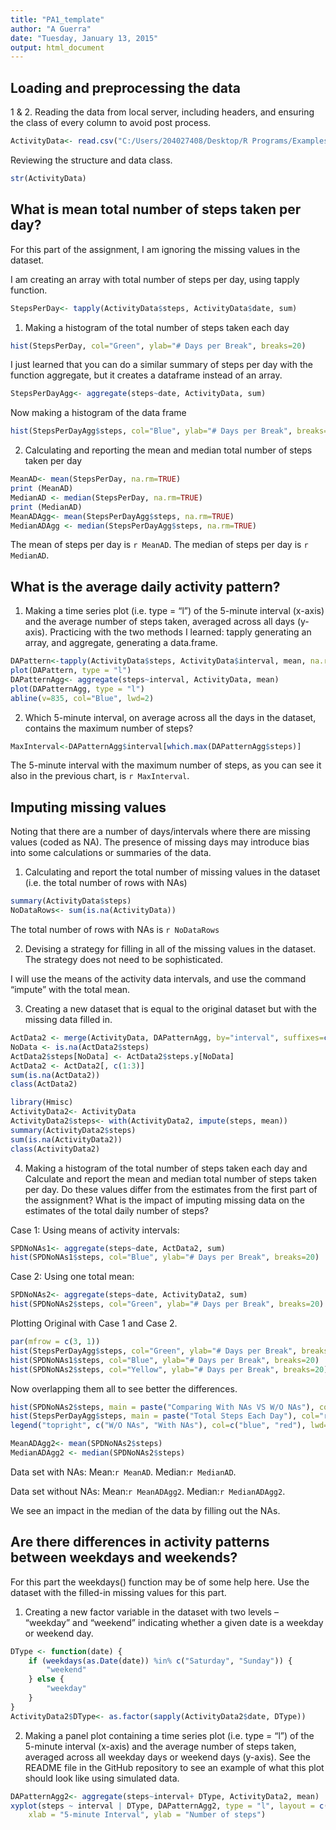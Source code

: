 ```yaml
---
title: "PA1_template"
author: "A Guerra"
date: "Tuesday, January 13, 2015"
output: html_document
---
```

## Loading and preprocessing the data

1 & 2. Reading the data from local server, including headers, and ensuring the class of every column to avoid post process.
```r
ActivityData<- read.csv("C:/Users/204027408/Desktop/R Programs/Examples/RRAssigment1/RepData_Assignment1/activity.csv", header=TRUE, colClasses= c("numeric", "Date", "numeric"))

```
Reviewing the structure and data class.
```r
str(ActivityData)
```


## What is mean total number of steps taken per day?

For this part of the assignment, I am ignoring the missing values in the dataset.

I am creating an array with total number of steps per day, using tapply function.
```r
StepsPerDay<- tapply(ActivityData$steps, ActivityData$date, sum)
```

1. Making a histogram of the total number of steps taken each day
```r
hist(StepsPerDay, col="Green", ylab="# Days per Break", breaks=20)
```

I just learned that you can do a similar summary of steps per day with the function aggregate, but it creates a dataframe instead of an array.

```r
StepsPerDayAgg<- aggregate(steps~date, ActivityData, sum)
```

Now making a histogram of the data frame
```r
hist(StepsPerDayAgg$steps, col="Blue", ylab="# Days per Break", breaks=20)
```

2. Calculating and reporting the mean and median total number of steps taken per day

```r
MeanAD<- mean(StepsPerDay, na.rm=TRUE)
print (MeanAD)
MedianAD <- median(StepsPerDay, na.rm=TRUE)
print (MedianAD)
MeanADAgg<- mean(StepsPerDayAgg$steps, na.rm=TRUE)
MedianADAgg <- median(StepsPerDayAgg$steps, na.rm=TRUE)
```

The mean of steps per day is `r MeanAD`.
The median of steps per day is `r MedianAD`.

## What is the average daily activity pattern?


1. Making a time series plot (i.e. type = "l") of the 5-minute interval (x-axis) and the average number of steps taken, averaged across all days (y-axis).
Practicing with the two methods I learned: tapply generating an array, and aggregate, generating a data.frame.

```r
DAPattern<-tapply(ActivityData$steps, ActivityData$interval, mean, na.rm=TRUE)
plot(DAPattern, type = "l")
DAPatternAgg<- aggregate(steps~interval, ActivityData, mean)
plot(DAPatternAgg, type = "l")
abline(v=835, col="Blue", lwd=2)
```

2. Which 5-minute interval, on average across all the days in the dataset, contains the maximum number of steps?
```r
MaxInterval<-DAPatternAgg$interval[which.max(DAPatternAgg$steps)]
```

The 5-minute interval with the maximum number of steps, as you can see it also in the previous chart, is `r MaxInterval`.


## Imputing missing values

Noting that there are a number of days/intervals where there are missing values (coded as NA). The presence of missing days may introduce bias into some calculations or summaries of the data.

1. Calculating and report the total number of missing values in the dataset (i.e. the total number of rows with NAs)

```r
summary(ActivityData$steps)
NoDataRows<- sum(is.na(ActivityData))
```
The total number of rows with NAs is `r NoDataRows`

2. Devising a strategy for filling in all of the missing values in the dataset. The strategy does not need to be sophisticated. 

I will use the means of the activity data intervals, and use the command "impute" with the total mean.

3. Creating a new dataset that is equal to the original dataset but with the missing data filled in.

```r
ActData2 <- merge(ActivityData, DAPatternAgg, by="interval", suffixes=c("",".y"))
NoData <- is.na(ActData2$steps)
ActData2$steps[NoData] <- ActData2$steps.y[NoData]
ActData2 <- ActData2[, c(1:3)]
sum(is.na(ActData2))
class(ActData2)

library(Hmisc)
ActivityData2<- ActivityData
ActivityData2$steps<- with(ActivityData2, impute(steps, mean))
summary(ActivityData2$steps)
sum(is.na(ActivityData2))
class(ActivityData2)

```


4. Making a histogram of the total number of steps taken each day and Calculate and report the mean and median total number of steps taken per day. 
Do these values differ from the estimates from the first part of the assignment? What is the impact of imputing missing data on the estimates of the total daily number of steps?

Case 1: Using means of activity intervals:

```r
SPDNoNAs1<- aggregate(steps~date, ActData2, sum)
hist(SPDNoNAs1$steps, col="Blue", ylab="# Days per Break", breaks=20)
```

Case 2: Using one total mean:

```r
SPDNoNAs2<- aggregate(steps~date, ActivityData2, sum)
hist(SPDNoNAs2$steps, col="Green", ylab="# Days per Break", breaks=20)
```

Plotting Original with Case 1 and Case 2.  

```r
par(mfrow = c(3, 1))
hist(StepsPerDayAgg$steps, col="Green", ylab="# Days per Break", breaks=20)
hist(SPDNoNAs1$steps, col="Blue", ylab="# Days per Break", breaks=20)
hist(SPDNoNAs2$steps, col="Yellow", ylab="# Days per Break", breaks=20)
```

Now overlapping them all to see better the differences.

```r
hist(SPDNoNAs2$steps, main = paste("Comparing With NAs VS W/O NAs"), col="blue", xlab="Number of Steps", breaks= 20)
hist(StepsPerDayAgg$steps, main = paste("Total Steps Each Day"), col="red", xlab="Number of Steps", add=T, breaks= 20)
legend("topright", c("W/O NAs", "With NAs"), col=c("blue", "red"), lwd=5)
```

```r
MeanADAgg2<- mean(SPDNoNAs2$steps)
MedianADAgg2 <- median(SPDNoNAs2$steps)
```
Data set with NAs: Mean:`r MeanAD`. Median:`r MedianAD`.

Data set without NAs: Mean:`r MeanADAgg2`. Median:`r MedianADAgg2`.

We see an impact in the median of the data by filling out the NAs. 


## Are there differences in activity patterns between weekdays and weekends?
For this part the weekdays() function may be of some help here. Use the dataset with the filled-in missing values for this part.

1. Creating a new factor variable in the dataset with two levels – “weekday” and “weekend” indicating whether a given date is a weekday or weekend day.

```r
DType <- function(date) {
    if (weekdays(as.Date(date)) %in% c("Saturday", "Sunday")) {
        "weekend"
    } else {
        "weekday"
    }
}
ActivityData2$DType<- as.factor(sapply(ActivityData2$date, DType))
```

2. Making a panel plot containing a time series plot (i.e. type = "l") of the 5-minute interval (x-axis) and the average number of steps taken, averaged across all weekday days or weekend days (y-axis). See the README file in the GitHub repository to see an example of what this plot should look like using simulated data.


```r

DAPatternAgg2<- aggregate(steps~interval+ DType, ActivityData2, mean)
xyplot(steps ~ interval | DType, DAPatternAgg2, type = "l", layout = c(1, 2), 
    xlab = "5-minute Interval", ylab = "Number of steps")

```








